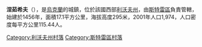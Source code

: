 {{coord|49|16|16|N|23|47|21|E|scale:100000|display=title}}

'''涅茹希夫'''（{{lang-uk|Нежухів}}），是[[烏克蘭|烏克蘭]]的城鎮，位於該國西部[[利沃夫州|利沃夫州]]，由[[斯特雷區|斯特雷區]]負責管轄，始建於1456年，面積17.1平方公里，海拔高度295米，2001年人口1,974，人口密度每平方公里115.44人。

[[Category:利沃夫州村落|Category:利沃夫州村落]]
[[Category:斯特雷區村落|Category:斯特雷區村落]]


{{Lviv-geo-stub}}